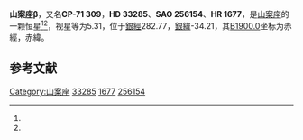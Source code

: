 {{Starbox begin
| name = 山案座β
}}
{{Starbox observe
| epoch = [[J2000.0|J2000.0]]
| constell = [[山案座|山案座]]<ref name=SIMBAD>{{cite web
 | url=http://simbad.u-strasbg.fr/simbad/sim-id?Ident=HR+1677
 | title=Pulsating variable Star
 | publisher=Centre de Données astronomiques de Strasbourg
 | work=SIMBAD
 | accessdate=2012-07-13
 | archive-date=2019-08-13
 | archive-url=https://web.archive.org/web/20190813234338/http://simbad.u-strasbg.fr/simbad/sim-id?Ident=HR+1677
 }}</ref><ref name=DATA>{{cite web
 | url=http://vizier.u-strasbg.fr/viz-bin/VizieR-5?-out.add=.&-source=5050&-corr=PK=HR&-out.max=9999&HR=1677
 | title=VizieR Detailed Page
 | accessdate=2012-07-13
 | archive-date=2016-03-05
 | archive-url=https://web.archive.org/web/20160305091240/http://vizier.u-strasbg.fr/viz-bin/VizieR-5?-out.add=.&-source=5050&-corr=PK=HR&-out.max=9999&HR=1677
 | dead-url=no
 }}</ref>
| 星官 = 
| ra = {{RA|5|2|43}}<ref name=SIMBAD /><ref name=DATA />
| dec = {{DEC|-71|18|52}}<ref name=SIMBAD /><ref name=DATA />
| appmag_v = 5.31<ref name=SIMBAD /><ref name=DATA />
}}
{{Starbox character
| class = G8III<ref name=SIMBAD /><ref name=DATA />
| b-v = 1<ref name=SIMBAD /><ref name=DATA />
| u-b = 0.77<ref name=SIMBAD /><ref name=DATA />
| r-i = <ref name=SIMBAD /><ref name=DATA />
| variable = 
}}
{{Starbox astrometry
| radial_v = 0.77
| prop_mo_ra = -11
| parallax = 0.013
| p_error = 
}}
{{Starbox catalog
| names =CP-71 309，[[SAO星表|SAO]] 256154，[[HD星表|HD]] 33285，[[HR星表|HR]] 1677}}
{{Starbox reference |Simbad=HR+1677}}
{{Starbox end}}

'''山案座β'''，又名'''CP-71 309'''，'''HD 33285'''、'''SAO 256154'''、'''HR 1677'''，是[[山案座|山案座]]的一颗恒星<ref name=SIMBAD /><ref name=DATA />，视星等为5.31，位于[[銀道座標系|銀經]]282.77，[[銀道座標系|銀緯]]-34.21，其[[B1900.0|B1900.0]]坐标为赤經{{RA|5|4|0.4}}，赤緯{{DEC|-71|-34.21|3}}。

== 参考文献 ==
{{reflist}}

{{star-stub}}

{{山案座恒星}}
[[Category:山案座|Category:山案座]]
[[Category:HD和HDE天體|33285]]
[[Category:HR天體|1677]]
[[Category:SAO天體|256154]]
